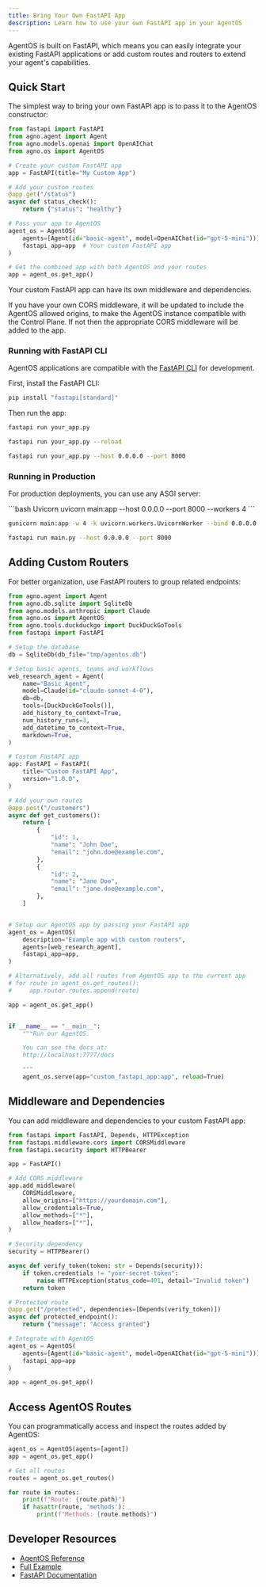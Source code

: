 ```yaml
---
title: Bring Your Own FastAPI App
description: Learn how to use your own FastAPI app in your AgentOS
---
```


AgentOS is built on FastAPI, which means you can easily integrate your existing FastAPI applications or add custom routes and routers to extend your agent's capabilities.

## Quick Start

The simplest way to bring your own FastAPI app is to pass it to the AgentOS constructor:

```python
from fastapi import FastAPI
from agno.agent import Agent
from agno.models.openai import OpenAIChat
from agno.os import AgentOS

# Create your custom FastAPI app
app = FastAPI(title="My Custom App")

# Add your custom routes
@app.get("/status")
async def status_check():
    return {"status": "healthy"}

# Pass your app to AgentOS
agent_os = AgentOS(
    agents=[Agent(id="basic-agent", model=OpenAIChat(id="gpt-5-mini"))],
    fastapi_app=app  # Your custom FastAPI app
)

# Get the combined app with both AgentOS and your routes
app = agent_os.get_app()
```

<Tip>
Your custom FastAPI app can have its own middleware and dependencies.

If you have your own CORS middleware, it will be updated to include the AgentOS allowed origins, to make the AgentOS instance compatible with the Control Plane.
If not then the appropriate CORS middleware will be added to the app.
</Tip>


### Running with FastAPI CLI

AgentOS applications are compatible with the [FastAPI CLI](https://fastapi.tiangolo.com/deployment/manually/) for development.

First, install the FastAPI CLI:

```bash Install FastAPI CLI
pip install "fastapi[standard]"
```

Then run the app:
<CodeGroup>

```bash Run with FastAPI CLI
fastapi run your_app.py
```

```bash Run with auto-reload
fastapi run your_app.py --reload
```

```bash Custom host and port
fastapi run your_app.py --host 0.0.0.0 --port 8000
```
</CodeGroup>

### Running in Production

For production deployments, you can use any ASGI server:

<CodeGroup>
```bash Uvicorn
uvicorn main:app --host 0.0.0.0 --port 8000 --workers 4
```

```bash Gunicorn with Uvicorn workers
gunicorn main:app -w 4 -k uvicorn.workers.UvicornWorker --bind 0.0.0.0:8000
```

```bash FastAPI CLI (Production)
fastapi run main.py --host 0.0.0.0 --port 8000
```
</CodeGroup>


## Adding Custom Routers

For better organization, use FastAPI routers to group related endpoints:

```python custom_fastapi_app.py
from agno.agent import Agent
from agno.db.sqlite import SqliteDb
from agno.models.anthropic import Claude
from agno.os import AgentOS
from agno.tools.duckduckgo import DuckDuckGoTools
from fastapi import FastAPI

# Setup the database
db = SqliteDb(db_file="tmp/agentos.db")

# Setup basic agents, teams and workflows
web_research_agent = Agent(
    name="Basic Agent",
    model=Claude(id="claude-sonnet-4-0"),
    db=db,
    tools=[DuckDuckGoTools()],
    add_history_to_context=True,
    num_history_runs=3,
    add_datetime_to_context=True,
    markdown=True,
)

# Custom FastAPI app
app: FastAPI = FastAPI(
    title="Custom FastAPI App",
    version="1.0.0",
)

# Add your own routes
@app.post("/customers")
async def get_customers():
    return [
        {
            "id": 1,
            "name": "John Doe",
            "email": "john.doe@example.com",
        },
        {
            "id": 2,
            "name": "Jane Doe",
            "email": "jane.doe@example.com",
        },
    ]


# Setup our AgentOS app by passing your FastAPI app
agent_os = AgentOS(
    description="Example app with custom routers",
    agents=[web_research_agent],
    fastapi_app=app,
)

# Alternatively, add all routes from AgentOS app to the current app
# for route in agent_os.get_routes():
#     app.router.routes.append(route)

app = agent_os.get_app()


if __name__ == "__main__":
    """Run our AgentOS.

    You can see the docs at:
    http://localhost:7777/docs

    """
    agent_os.serve(app="custom_fastapi_app:app", reload=True)
```


## Middleware and Dependencies

You can add middleware and dependencies to your custom FastAPI app:

```python
from fastapi import FastAPI, Depends, HTTPException
from fastapi.middleware.cors import CORSMiddleware
from fastapi.security import HTTPBearer

app = FastAPI()

# Add CORS middleware
app.add_middleware(
    CORSMiddleware,
    allow_origins=["https://yourdomain.com"],
    allow_credentials=True,
    allow_methods=["*"],
    allow_headers=["*"],
)

# Security dependency
security = HTTPBearer()

async def verify_token(token: str = Depends(security)):
    if token.credentials != "your-secret-token":
        raise HTTPException(status_code=401, detail="Invalid token")
    return token

# Protected route
@app.get("/protected", dependencies=[Depends(verify_token)])
async def protected_endpoint():
    return {"message": "Access granted"}

# Integrate with AgentOS
agent_os = AgentOS(
    agents=[Agent(id="basic-agent", model=OpenAIChat(id="gpt-5-mini"))], 
    fastapi_app=app
)

app = agent_os.get_app()
```

## Access AgentOS Routes

You can programmatically access and inspect the routes added by AgentOS:

```python
agent_os = AgentOS(agents=[agent])
app = agent_os.get_app()

# Get all routes
routes = agent_os.get_routes()

for route in routes:
    print(f"Route: {route.path}")
    if hasattr(route, 'methods'):
        print(f"Methods: {route.methods}")
```

## Developer Resources

- [AgentOS Reference](/reference/agent-os/agent-os)
- [Full Example](/examples/agent-os/custom-fastapi)
- [FastAPI Documentation](https://fastapi.tiangolo.com/)
